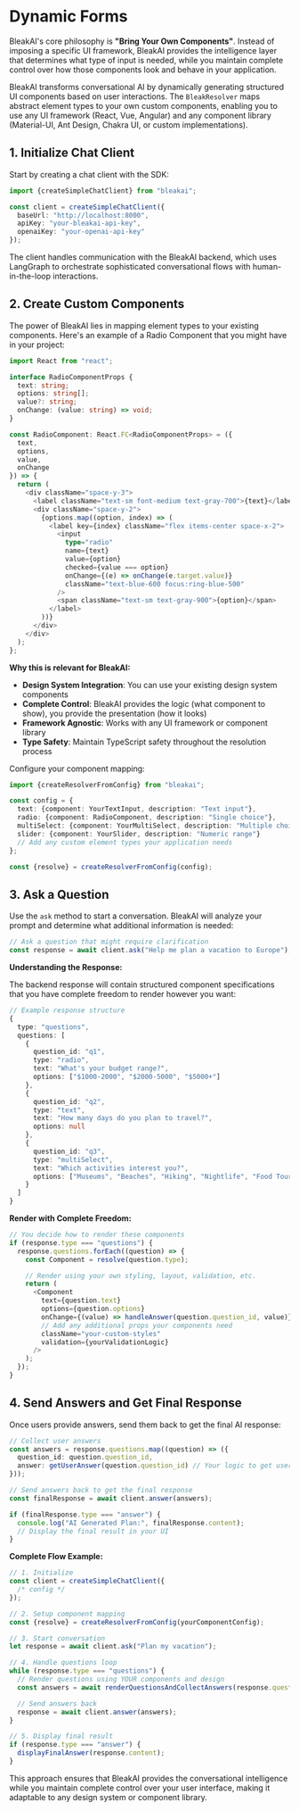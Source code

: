 # Dynamic Forms

BleakAI's core philosophy is **"Bring Your Own Components"**. Instead of imposing a specific UI framework, BleakAI provides the intelligence layer that determines what type of input is needed, while you maintain complete control over how those components look and behave in your application.

BleakAI transforms conversational AI by dynamically generating structured UI components based on user interactions. The `BleakResolver` maps abstract element types to your own custom components, enabling you to use any UI framework (React, Vue, Angular) and any component library (Material-UI, Ant Design, Chakra UI, or custom implementations).

## 1. Initialize Chat Client

Start by creating a chat client with the SDK:

```typescript
import {createSimpleChatClient} from "bleakai";

const client = createSimpleChatClient({
  baseUrl: "http://localhost:8000",
  apiKey: "your-bleakai-api-key",
  openaiKey: "your-openai-api-key"
});
```

The client handles communication with the BleakAI backend, which uses LangGraph to orchestrate sophisticated conversational flows with human-in-the-loop interactions.

## 2. Create Custom Components

The power of BleakAI lies in mapping element types to your existing components. Here's an example of a Radio Component that you might have in your project:

```typescript
import React from "react";

interface RadioComponentProps {
  text: string;
  options: string[];
  value?: string;
  onChange: (value: string) => void;
}

const RadioComponent: React.FC<RadioComponentProps> = ({
  text,
  options,
  value,
  onChange
}) => {
  return (
    <div className="space-y-3">
      <label className="text-sm font-medium text-gray-700">{text}</label>
      <div className="space-y-2">
        {options.map((option, index) => (
          <label key={index} className="flex items-center space-x-2">
            <input
              type="radio"
              name={text}
              value={option}
              checked={value === option}
              onChange={(e) => onChange(e.target.value)}
              className="text-blue-600 focus:ring-blue-500"
            />
            <span className="text-sm text-gray-900">{option}</span>
          </label>
        ))}
      </div>
    </div>
  );
};
```

**Why this is relevant for BleakAI:**

- **Design System Integration**: You can use your existing design system components
- **Complete Control**: BleakAI provides the logic (what component to show), you provide the presentation (how it looks)
- **Framework Agnostic**: Works with any UI framework or component library
- **Type Safety**: Maintain TypeScript safety throughout the resolution process

Configure your component mapping:

```typescript
import {createResolverFromConfig} from "bleakai";

const config = {
  text: {component: YourTextInput, description: "Text input"},
  radio: {component: RadioComponent, description: "Single choice"},
  multiSelect: {component: YourMultiSelect, description: "Multiple choice"},
  slider: {component: YourSlider, description: "Numeric range"}
  // Add any custom element types your application needs
};

const {resolve} = createResolverFromConfig(config);
```

## 3. Ask a Question

Use the `ask` method to start a conversation. BleakAI will analyze your prompt and determine what additional information is needed:

```typescript
// Ask a question that might require clarification
const response = await client.ask("Help me plan a vacation to Europe");
```

**Understanding the Response:**

The backend response will contain structured component specifications that you have complete freedom to render however you want:

```typescript
// Example response structure
{
  type: "questions",
  questions: [
    {
      question_id: "q1",
      type: "radio",
      text: "What's your budget range?",
      options: ["$1000-2000", "$2000-5000", "$5000+"]
    },
    {
      question_id: "q2",
      type: "text",
      text: "How many days do you plan to travel?",
      options: null
    },
    {
      question_id: "q3",
      type: "multiSelect",
      text: "Which activities interest you?",
      options: ["Museums", "Beaches", "Hiking", "Nightlife", "Food Tours"]
    }
  ]
}
```

**Render with Complete Freedom:**

```typescript
// You decide how to render these components
if (response.type === "questions") {
  response.questions.forEach((question) => {
    const Component = resolve(question.type);

    // Render using your own styling, layout, validation, etc.
    return (
      <Component
        text={question.text}
        options={question.options}
        onChange={(value) => handleAnswer(question.question_id, value)}
        // Add any additional props your components need
        className="your-custom-styles"
        validation={yourValidationLogic}
      />
    );
  });
}
```

## 4. Send Answers and Get Final Response

Once users provide answers, send them back to get the final AI response:

```typescript
// Collect user answers
const answers = response.questions.map((question) => ({
  question_id: question.question_id,
  answer: getUserAnswer(question.question_id) // Your logic to get user input
}));

// Send answers back to get the final response
const finalResponse = await client.answer(answers);

if (finalResponse.type === "answer") {
  console.log("AI Generated Plan:", finalResponse.content);
  // Display the final result in your UI
}
```

**Complete Flow Example:**

```typescript
// 1. Initialize
const client = createSimpleChatClient({
  /* config */
});

// 2. Setup component mapping
const {resolve} = createResolverFromConfig(yourComponentConfig);

// 3. Start conversation
let response = await client.ask("Plan my vacation");

// 4. Handle questions loop
while (response.type === "questions") {
  // Render questions using YOUR components and design
  const answers = await renderQuestionsAndCollectAnswers(response.questions);

  // Send answers back
  response = await client.answer(answers);
}

// 5. Display final result
if (response.type === "answer") {
  displayFinalAnswer(response.content);
}
```

This approach ensures that BleakAI provides the conversational intelligence while you maintain complete control over your user interface, making it adaptable to any design system or component library.
